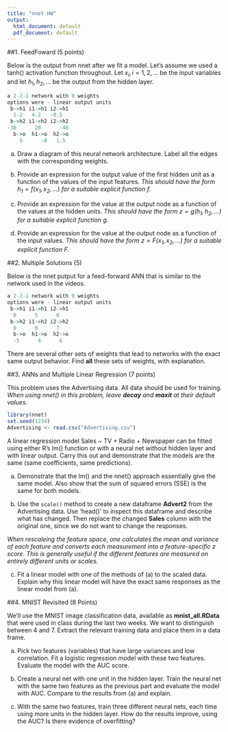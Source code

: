 ---
title: "nnet HW"
output:
  html_document: default
  pdf_document: default
---

##1. FeedFoward (5 points)

Below is the output from nnet after we fit a model. Let's assume we used a tanh() activation function throughout. Let $x_i, i = 1, 2, \dots$ be the input variables and let $h_1, h_2, \dots$ be the output from the hidden layer. 


```{r, eval =FALSE}
a 2-2-1 network with 9 weights
options were - linear output units 
 b->h1 i1->h1 i2->h1 
  1.2   4.2   -0.5 
 b->h2 i1->h2 i2->h2 
-30      20      -40 
  b->o  h1->o  h2->o 
    5      -8   1.5 
```

(a) Draw a diagram of this neural network architecture. Label all the edges with the corresponding weights. 

(b) Provide an expression for the output value of the first hidden unit as a function of the values of the input features. _This should have the form $h_1 = f(x_1, x_2, \dots)$ for a suitable explicit function $f$._

(c) Provide an expression for the value at the output node as a function of the values at the hidden units. _This should have the form $z  = g(h_1, h_2, \dots)$ for a suitable explicit function $g$._

(d) Provide an expression for the value at the output node as a function of the input values. _This should have the form $z = F(x_1, x_2, \dots)$ for a suitable explicit function $F$._

##2. Multiple Solutions (5)

Below is the nnet putput for a feed-forward ANN that  is similar to the network used in the videos.


```{r, eval =FALSE}
a 2-2-1 network with 9 weights
options were - linear output units 
 b->h1 i1->h1 i2->h1 
  0      5      0   
 b->h2 i1->h2 i2->h2 
  0      0      7 
  b->o  h1->o  h2->o 
  -5      4      6 
```

There are several other sets of weights that lead to networks with the exact same output behavior. Find __all__ these sets of weights, with explanation. 



##3. ANNs and Multiple Linear Regression  (7 points)

This problem uses the Advertising data. All data should be used for training. _When using nnet() in this problem, leave __decay__ and __maxit__ at their default values._

```{r}
library(nnet)
set.seed(1234)
Advertising <- read.csv("Advertising.csv")
```

A linear regression model Sales ~ TV + Radio + Newspaper can be fitted using either R's lm() function or with a neural net without hidden layer and with linear output. Carry this out and demonstrate that the models are the same (same coefficients, same predictions). 

(a) Demonstrate that the lm() and the nnet() approach essentially give the same model. Also show that the sum of squared errors (SSE) is the same for both models.

(b) Use the `scale()` method to create a new dataframe __Advert2__  from the Advertising data. Use 'head()' to inspect this dataframe and describe what has changed. Then replace the changed __Sales__ column with the original one, since we do not want to change the responses.   

_When rescaleing the feature space, one  calculates the mean and variance of each feature and converts each measurement into a feature-specific z score.  This is generally useful if the different features are measured on entirely different units or scales._

(c) Fit a linear model with one of the methods of (a) to the scaled data. Explain why this linear model will have the exact same responses as the linear model from (a). 

##4. MNIST Revisited (8 Points)

We'll use the MNIST image classification data, available as __mnist_all.RData__ that were used in class during the last two weeks. We want to distinguish between 4 and 7. Extract the relevant training data and place them in a data frame. 

(a) Pick two features (variables) that have large variances and low correlation. Fit a logistic regression model with these two features. Evaluate the model with the AUC score.

(b) Create a neural net with one unit in the hidden layer. Train the neural net with the same two features as the previous part and evaluate the model with AUC. Compare to the results from (a) and explain.

(c) With the same two features, train three different neural nets, each time using more units in the hidden layer. How do the results improve, using the AUC? Is there evidence of overfitting?



